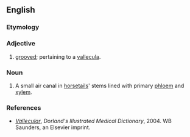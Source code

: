 ==English==

===Etymology===
{{L.}}

===Adjective===
{{en-adj}}

# {{medical}} [[grooved]]; pertaining to a [[vallecula]].

===Noun===
{{en-noun}}

# {{rfv-sense}} A small air canal in [[horsetails]]' stems lined with primary [[phloem]] and [[xylem]].

===References===
*''[http://www.mercksource.com/pp/us/cns/cns_hl_dorlands.jspzQzpgzEzzSzppdocszSzuszSzcommonzSzdorlandszSzdorlandzSzdmd_v_02zPzhtm#12843645 Vallecular]'', ''Dorland's Illustrated Medical Dictionary'', 2004. WB Saunders, an Elsevier imprint.